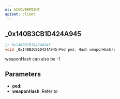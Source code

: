 ```yaml
---
ns: AICOVERPOINT
apiset: client
---
```

## _0x140B3CB1D424A945

```c
// 0x140B3CB1D424A945
void _0x140B3CB1D424A945(Ped ped, Hash weaponHash);
```

weaponHash can also be -1

## Parameters
* **ped**:
* **weaponHash**: Refer to <EmbeddedEnum name="eWeaponHash" />
